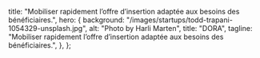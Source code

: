
  title:
    "Mobiliser rapidement l’offre d’insertion adaptée aux besoins des bénéficiaires.",
  hero: {
    background: "/images/startups/todd-trapani-1054329-unsplash.jpg",
    alt: "Photo by Harli Marten",
    title: "DORA",
    tagline:
      "Mobiliser rapidement l’offre d’insertion adaptée aux besoins des bénéficiaires.",
  },
};

<LayoutArticle meta={meta} startup="dora">

<!-- start content -->

<!-- end content -->

</LayoutArticle>
